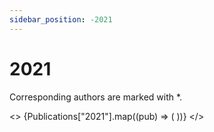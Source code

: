 ```yaml
---
sidebar_position: -2021
---
```



# 2021

Corresponding authors are marked with \*.

<>
  {Publications["2021"].map((pub) => (
    <Publication
      image={pub.image}
      authors={pub.authors}
      title={pub.title}
      venue={pub.venue}
      doi={pub.doi}
      key={pub.doi}
    />
  ))}
</>
